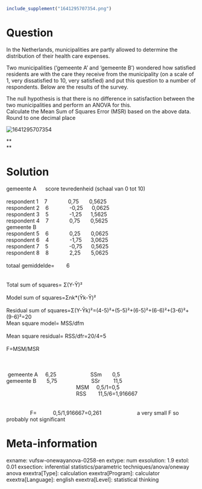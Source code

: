 ```{r, echo = FALSE, results = "hide"}
include_supplement("1641295707354.png")
```

Question
========
In the Netherlands, municipalities are partly allowed to determine the
distribution of their health care expenses.  
  
Two municipalities ('gemeente A' and 'gemeente B') wondered how
satisfied residents are with the care they receive from the municipality
(on a scale of 1, very dissatisfied to 10, very satisfied) and put this
question to a number of respondents. Below are the results of the
survey.  
  
The null hypothesis is that there is no difference in satisfaction
between the two municipalities and perform an ANOVA for this.  
Calculate the Mean Sum of Squares Error (MSR) based on the above data.
Round to one decimal place  
  
<img src="1641295707354.png" class="fr-fic fr-dii tvcss_2"
alt="1641295707354" />  
  
**  
**


Solution
========





gemeente A      score tevredenheid (schaal van 0 tot 10)                
                                                                       
       
respondent 1    7              0,75       0,5625                        
                           
respondent 2    6              -0,25      0,0625                        
                           
respondent 3    5              -1,25      1,5625                        
                           
respondent 4    7              0,75       0,5625                        
                           
gemeente B                                                              
                                        
respondent 5    6              0,25       0,0625                        
                           
respondent 6    4              -1,75      3,0625                        
                           
respondent 7    5              -0,75      0,5625                        
                           
respondent 8    8              2,25       5,0625                        
                           
                                                                       
                                        
totaal gemiddelde=        6                                            
                                                 
                                                                       
                                        
Total sum of squares= Σ(Y-Ῡ)²                                          
                                                         
Model sum of squares=Σnk\*(Ῡk-Ῡ)²                                      
                                                                  
Residual sum of
squares=Σ(Y-Ῡk)²=(4-5)²+(5-5)²+(6-5)²+(6-6)²+(3-6)²+(9-6)²=20          
                                                                       
                
Mean square model= MSS/dfm                                              
                                                 
Mean square residual= RSS/dfr=20/4=5                                    
                                                           
F=MSM/MSR                                                              
                                      
                                                                       
                                        
                                                                       
                                        
                                                                       
                                        
 gemeente A     6,25                       SSm       0,5                
                          
gemeente B       5,75                       SSr         11,5            
                            
                                               MSM     0,5/1=0,5        
                                     
                                               RSS      
 11,5/6=1,916667                                                
                                                                       
                                        
                F=           0,5/1,916667=0,261                        a
very small F so probably not significant





Meta-information
================
exname: vufsw-onewayanova-0258-en
extype: num
exsolution: 1.9
extol: 0.01
exsection: inferential statistics/parametric techniques/anova/oneway anova
exextra[Type]: calculation
exextra[Program]: calculator
exextra[Language]: english
exextra[Level]: statistical thinking

